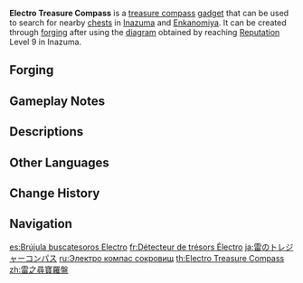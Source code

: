 {{Item Infobox
|id            = 220034
|image         = Item Electro Treasure Compass.png
|type          = Gadgets
|group         = Treasure Compasses
|invCategory   = Gadgets
|quality       = 4
|effect        = A compass that can be used in [[Inazuma]] to search for nearby [[chests]]. The cooldown between uses is 30 seconds if a chest is detected and 5 seconds if not.
|description   = A handy tool used to locate nearby [[chests]] in [[Inazuma]].<br>The land of the thundering archipelago has suffered a great many past hurts. The many treasure chests that dot the islands are a symbol of its revival from these wounds.
|recipe        = Reach [[Reputation]] Level 9 in [[Inazuma]]
|recipeType    = Diagram
|reusable      = Yes
|usage         = Quick Use
|memento       = No
}}
'''Electro Treasure Compass''' is a  [[Treasure Compass|treasure compass]] [[gadget]] that can be used to search for nearby [[chests]] in [[Inazuma]] and [[Enkanomiya]]. It can be created through [[forging]] after using the [[Diagram: Electro Treasure Compass|diagram]] obtained by reaching [[Reputation]] Level 9 in Inazuma.

{{Transclude|Treasure Compass|compass intro|section=1}}

==Forging==
{{Recipe
|type = Forging
|Golden Raven Insignia = 10
|Onikabuto = 30
|Crystal Chunk = 50
|Mora = 50,000
|time = 30s
|sort = Golden Raven Insignia;Onikabuto;Crystal Chunk;Mora
}}

==Gameplay Notes==
{{Transclude|Treasure Compass|Gameplay Notes}}

==Descriptions==
{{Description|A handy tool used to locate nearby chests.<br>The land of the thundering archipelago has suffered a great many past hurts. The many treasure chests that dot the islands are a symbol of its revival from these wounds.<br>Before the [[Sakoku Decree]], countless travelers, merchants, adventurers and [[Treasure Hoarders]] walked this land. Now, the nation is under lockdown. Yet even the Sakoku's storms shall find it hard to stop those who desire treasure...|[[Archive]]}}

==Other Languages==
{{Other Languages
|en      = Electro Treasure Compass
|zhs     = 雷之寻宝罗盘
|zhs_rm  = Léi zhī Xúnbǎoluópán
|zht     = 雷之尋寶羅盤
|zht_rm  = Léi zhī Xúnbǎoluópán
|zh_tl   = Treasure-Seeking Compass of {{Lex|Electro|zh}}
|ja      = 雷のトレジャーコンパス
|ja_rm   = Kaminari no Torejaa Konpasu
|ja_tl   = Treasure Compass of {{Lex|Electro|ja}}
|ko      = 번개의 보물찾기 나침반
|ko_rm   = Beongae-ui Bomulchatgi Nachimpan
|ko_tl   = Treasure-Hunt Compass of {{Lex|Electro|ko}}
|es      = Brújula buscatesoros Electro
|es_tl   = Electro Treasure-Searching Compass
|fr      = Détecteur de trésors Électro
|fr_tl   = Electro Treasure Detector
|ru      = Электро компас сокровищ
|ru_tl   = Electro Treasure Compass
|th      = Electro Treasure Compass
|vi      = La Bàn Tìm Báu Vật - Lôi
|vi_tl   = 
|de      = Elektro-Schatzkompass
|de_tl   = Electro Treasure Compass
|id      = Electro Treasure Compass
|pt      = Bússola de Tesouro Electro
|pt_tl   = Electro Treasure Compass
|tr      = Elektrik Hazinesi Pusulası
|tr_tl   = {{Lex|Electro|tr}} Treasure Compass
|it      = Bussola di Electro
|it_tl   = 
}}

==Change History==
{{Change History|2.0}}

==Navigation==
{{Gadget Navbox}}

[[es:Brújula buscatesoros Electro]]
[[fr:Détecteur de trésors Électro]]
[[ja:雷のトレジャーコンパス]]
[[ru:Электро компас сокровищ]]
[[th:Electro Treasure Compass]]
[[zh:雷之尋寶羅盤]]